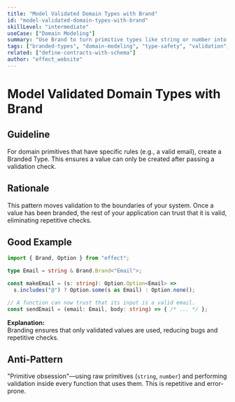 ```yaml
---
title: "Model Validated Domain Types with Brand"
id: "model-validated-domain-types-with-brand"
skillLevel: "intermediate"
useCase: ["Domain Modeling"]
summary: "Use Brand to turn primitive types like string or number into specific, validated domain types like Email or PositiveInt, making illegal states unrepresentable."
tags: ["branded-types", "domain-modeling", "type-safety", "validation", "invariants", "data"]
related: ["define-contracts-with-schema"]
author: "effect_website"
---
```


# Model Validated Domain Types with Brand

## Guideline

For domain primitives that have specific rules (e.g., a valid email), create a
Branded Type. This ensures a value can only be created after passing a
validation check.

## Rationale

This pattern moves validation to the boundaries of your system. Once a value
has been branded, the rest of your application can trust that it is valid,
eliminating repetitive checks.

## Good Example

```typescript
import { Brand, Option } from "effect";

type Email = string & Brand.Brand<"Email">;

const makeEmail = (s: string): Option.Option<Email> =>
  s.includes("@") ? Option.some(s as Email) : Option.none();

// A function can now trust that its input is a valid email.
const sendEmail = (email: Email, body: string) => { /* ... */ };
```

**Explanation:**  
Branding ensures that only validated values are used, reducing bugs and
repetitive checks.

## Anti-Pattern

"Primitive obsession"—using raw primitives (`string`, `number`) and performing
validation inside every function that uses them. This is repetitive and
error-prone.
